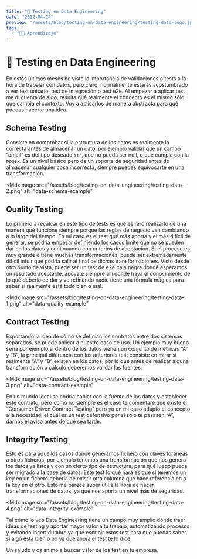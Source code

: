 ```yaml
---
title: "🧪 Testing en Data Engineering"
date: "2022-04-24"
preview: "/assets/blog/testing-on-data-engineering/testing-data-logo.jpg"
tags:
  - "👨‍💻 Aprendizaje"
---
```


# 🧪 Testing en Data Engineering

En estos últimos meses he visto la importancia de validaciones o tests a la hora
de trabajar con datos, pero claro, normalmente estarás acostumbrado a ver test
unitario, test de integración o test e2e. Al empezar a aplicar test me di cuenta
de algo, resulta qué realmente el concepto es el mismo sólo que cambia el
contexto. Voy a aplicarlos de manera abstracta para qué puedas hacerte una idea.

## Schema Testing

Consiste en comprobar si la estructura de los datos es realmente la correcta
antes de almacenar un dato, por ejemplo validar qué un campo “email” es del tipo
deseado `str`, que no pueda ser null, o que cumpla con la regex. Es un nivel
básico pero da un soporte de seguridad antes de almacenar cualquier cosa
incorrecta, siempre puedes equivocarte en una transformación.

<MdxImage
  src="/assets/blog/testing-on-data-engineering/testing-data-2.png"
  alt="data-schema-example"
></MdxImage>

## Quality Testing

Lo primero a recalcar en este tipo de tests es qué es raro realizarlo de una
manera qué funcione siempre porque las reglas de negocio van cambiando a lo
largo del tiempo. En mi caso es el test qué más aporta y el más difícil de
generar, se podría empezar definiendo los casos límite que no se pueden dar en
los datos y continuando con criterios de aceptación. Si el proceso es muy grande
o tiene muchas transformaciones, puede ser extremadamente difícil intuir qué
podría salir al final de dichas transformaciones. Visto desde otro punto de
vista, puede ser un test de e2e caja negra dondé esperamos un resultado
aceptable, apóyate siempre allí dónde haya el conocimiento de lo qué debería de
dar y ve refinando nadie tiene una fórmula mágica para saber si realmente está
todo bien o mal.

<MdxImage
  src="/assets/blog/testing-on-data-engineering/testing-data-1.png"
  alt="data-quality-example"
></MdxImage>

## Contract Testing

Exportando la idea de cómo se definían los contratos entre dos sistemas
separados, se puede aplicar a nuestro caso de uso. Un ejemplo muy bueno sería
por ejemplo si dentro de los datos vienen un conjunto de métricas “A” y “B”, la
principal diferencia con los anteriores test consiste en mirar si realmente “A”
y “B” existen en los datos, por lo que antes de realizar alguna transformación o
cálculo deberemos validar las fuentes.

<MdxImage
  src="/assets/blog/testing-on-data-engineering/testing-data-3.png"
  alt="data-contract-example"
></MdxImage>

En un mundo ideal se podría hablar con la fuente de los datos y establecer este
contrato, pero cómo no siempre es el caso te comentaré que existe el “Consumer
Driven Contract Testing” pero yo en mi caso adapto el concepto a la necesidad,
el cuál es un test defensivo por si solo te pasasen “A”, darnos el aviso antes
de qué sea tarde.

## Integrity Testing

Esto es para aquellos casos dónde generamos fichero con claves foráneas a otros
ficheros, por ejemplo tenemos una transformación que nos genera los datos ya
listos y con un cierto tipo de estructura, para qué luego pueda ser migrado a la
base de datos. Este test lo qué hará es que si tenemos un key en un fichero
debería de existir otra columna que hace referencia en a la key en el otro. Esto
me parece super útil a la hora de hacer transformaciones de datos, ya qué nos
aporta un nivel más de seguridad.

<MdxImage
  src="/assets/blog/testing-on-data-engineering/testing-data-4.png"
  alt="data-integrity-example"
></MdxImage>

Tal cómo lo veo Data Engineering tiene un campo muy amplio dónde traer ideas de
testing y aportar mayor valor a tu trabajo, automatizando procesos y evitando
incertidumbre ya que escribir estos test hará que puedas saber si algo está bien
o no ya qué ahora el test te lo dice.

Un saludo y os animo a buscar valor de los test en tu empresa.
